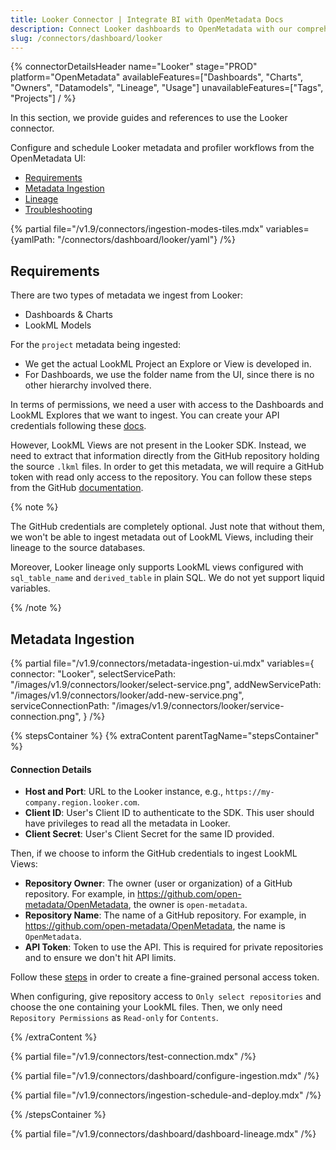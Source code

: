 ```yaml
---
title: Looker Connector | Integrate BI with OpenMetadata Docs
description: Connect Looker dashboards to OpenMetadata with our comprehensive connector guide. Setup instructions, configuration steps, and metadata extraction tips.
slug: /connectors/dashboard/looker
---
```


{% connectorDetailsHeader
  name="Looker"
  stage="PROD"
  platform="OpenMetadata"
  availableFeatures=["Dashboards", "Charts", "Owners", "Datamodels", "Lineage", "Usage"]
  unavailableFeatures=["Tags", "Projects"]
/ %}

In this section, we provide guides and references to use the Looker connector.

Configure and schedule Looker metadata and profiler workflows from the OpenMetadata UI:

- [Requirements](#requirements)
- [Metadata Ingestion](#metadata-ingestion)
- [Lineage](#lineage)
- [Troubleshooting](/connectors/dashboard/looker/troubleshooting)

{% partial file="/v1.9/connectors/ingestion-modes-tiles.mdx" variables={yamlPath: "/connectors/dashboard/looker/yaml"} /%}

## Requirements

There are two types of metadata we ingest from Looker:
- Dashboards & Charts
- LookML Models

For the `project` metadata being ingested:
- We get the actual LookML Project an Explore or View is developed in.
- For Dashboards, we use the folder name from the UI, since there is no other hierarchy involved there.

In terms of permissions, we need a user with access to the Dashboards and LookML Explores that we want to ingest. You can
create your API credentials following these [docs](https://cloud.google.com/looker/docs/api-auth).

However, LookML Views are not present in the Looker SDK. Instead, we need to extract that information directly from
the GitHub repository holding the source `.lkml` files. In order to get this metadata, we will require a GitHub token
with read only access to the repository. You can follow these steps from the GitHub [documentation](https://docs.github.com/en/enterprise-server@3.4/authentication/keeping-your-account-and-data-secure/creating-a-personal-access-token).

{% note %}

The GitHub credentials are completely optional. Just note that without them, we won't be able to ingest metadata
out of LookML Views, including their lineage to the source databases.

Moreover, Looker lineage only supports LookML views configured with `sql_table_name` and `derived_table` in plain SQL.
We do not yet support liquid variables.

{% /note %}

## Metadata Ingestion

{% partial 
  file="/v1.9/connectors/metadata-ingestion-ui.mdx" 
  variables={
    connector: "Looker", 
    selectServicePath: "/images/v1.9/connectors/looker/select-service.png",
    addNewServicePath: "/images/v1.9/connectors/looker/add-new-service.png",
    serviceConnectionPath: "/images/v1.9/connectors/looker/service-connection.png",
} 
/%}

{% stepsContainer %}
{% extraContent parentTagName="stepsContainer" %}

#### Connection Details

- **Host and Port**: URL to the Looker instance, e.g., `https://my-company.region.looker.com`.
- **Client ID**: User's Client ID to authenticate to the SDK. This user should have privileges to read all the metadata in Looker.
- **Client Secret**: User's Client Secret for the same ID provided.

Then, if we choose to inform the GitHub credentials to ingest LookML Views:

- **Repository Owner**: The owner (user or organization) of a GitHub repository. For example, in https://github.com/open-metadata/OpenMetadata, the owner is `open-metadata`.
- **Repository Name**: The name of a GitHub repository. For example, in https://github.com/open-metadata/OpenMetadata, the name is `OpenMetadata`.
- **API Token**: Token to use the API. This is required for private repositories and to ensure we don't hit API limits.

Follow these [steps](https://docs.github.com/en/authentication/keeping-your-account-and-data-secure/creating-a-personal-access-token#creating-a-fine-grained-personal-access-token) in order to create a fine-grained personal access token.

When configuring, give repository access to `Only select repositories` and choose the one containing your LookML files. Then, we only need `Repository Permissions` as `Read-only` for `Contents`.

{% /extraContent %}

{% partial file="/v1.9/connectors/test-connection.mdx" /%}

{% partial file="/v1.9/connectors/dashboard/configure-ingestion.mdx" /%}

{% partial file="/v1.9/connectors/ingestion-schedule-and-deploy.mdx" /%}

{% /stepsContainer %}

{% partial file="/v1.9/connectors/dashboard/dashboard-lineage.mdx" /%}
